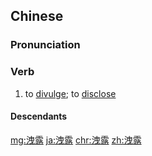 {{also|泄露}}
==Chinese==
{{zh-forms|s=泄露|t2=泄露}}

===Pronunciation===
{{zh-pron
|m=xièlòu,xièlù,2nb=variant
|c=sit3 lou6
|mn=qz:sia̍p-lō͘/xm:siap-lō͘/xm,zz:siat-lō͘
|ma=y
|cat=v
}}

===Verb===
{{zh-verb}}

# to [[divulge]]; to [[disclose]]

====Descendants====
{{CJKV||||tiết lộ}}

{{zh-cat|Advanced}}

[[mg:洩露]]
[[ja:洩露]]
[[chr:洩露]]
[[zh:洩露]]